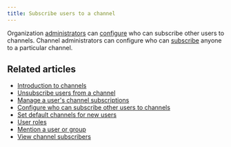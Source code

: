 ```yaml
---
title: Subscribe users to a channel
---
```



Organization [administrators](/help/user-roles) can
[configure](/help/configure-who-can-invite-to-channels#configure-who-can-subscribe-others-to-channels-in-general)
who can subscribe other users to channels. Channel administrators can
configure who can
[subscribe](/help/configure-who-can-invite-to-channels#configure-who-can-subscribe-anyone-to-a-specific-channel)
anyone to a particular channel.

<SubscribeUserToChannel />

## Related articles

* [Introduction to channels](/help/introduction-to-channels)
* [Unsubscribe users from a channel](/help/unsubscribe-users-from-a-channel)
* [Manage a user's channel subscriptions](/help/manage-user-channel-subscriptions)
* [Configure who can subscribe other users to channels](/help/configure-who-can-invite-to-channels)
* [Set default channels for new users](/help/set-default-channels-for-new-users)
* [User roles](/help/user-roles)
* [Mention a user or group](/help/mention-a-user-or-group)
* [View channel subscribers](/help/view-channel-subscribers)
